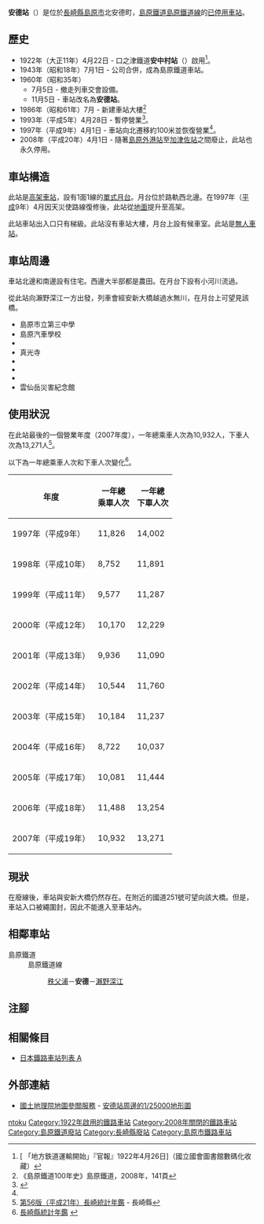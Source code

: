 {{NoteTA|G1=Transport
|T=zh-hans:安德站 (日本);zh-hk:安德站 (日本);zh-tw:安德車站 (日本);
|1=zh-hans:安德站;zh-hk:安德站;zh-tw:安德車站;
}}
{{Infobox station
|公司色 = grey
|站名 = 安德*
|圖片 =Antoku Station.JPG
|圖片說明 = 車站外觀（2007年3月）
|日文原名 = 安徳
|平假名 = あんとく
|羅馬拼音 = ANTOKU
|副站名 = 
|電報略號 = 
|所在地 = {{JPN}}[[長崎縣|長崎縣]][[島原市|島原市]]北安德町
|座標 = {{coord|32|45|2.41|N|130|22|4.31|E|type:railwaystation_region:JP-24|display=inline,title}}
|車站構造 = [[高架車站|高架車站]]
|月台配置 = 1面1線
|啟用年月日 = 1922年（大正11年）4月22日
|廢站年月日 = 2008年（平成20年）4月1日
|乘客人數 = 30**
|上下車人次 = 
|統計年度 = 2007
|轉車 = 
|全寬備註 = * 在1960年前，此站曾名為安中村站<br />** 以全年總人次除當年度日數
|adjacent = {{Adjacent stations|system=島原鐵道|line=島原鐵道線廢止|left=秩父浦|right=瀨野深江|note-left=1.1km|note-mid=距離[[諫早站|諫早]]45.4km|note-right=2.1km}}
}}
'''安德站'''（{{jpn|j=安徳駅|hg=あんとくえき|rm=Antoku eki|f=y}}）是位於[[長崎縣|長崎縣]][[島原市|島原市]]北安德町，[[島原鐵道|島原鐵道]][[島原鐵道線|島原鐵道線]]的[[廢站|已停用]][[鐵路車站|車站]]。

== 歷史 ==
* 1922年（大正11年）4月22日 - 口之津鐵道'''安中村站'''（{{jpn|j=安中村駅|hg=あんなかむらえき}}）啟用<ref>[{{NDLDC|2955034/9}} 「地方鉄道運輸開始」『官報』1922年4月26日]（國立國會圖書館數碼化收藏）</ref>。
* 1943年（昭和18年）7月1日 - 公司合併，成為島原鐵道車站。
* 1960年（昭和35年）
** 7月5日 - 撤走列車交會設備。
** 11月5日 - 車站改名為'''安德站'''。
* 1986年（昭和61年）7月 - 新建車站大樓<ref>《島原鐵道100年史》島原鐵道，2008年，141頁</ref>
* 1993年（平成5年）4月28日 - 暫停營業<ref name="RJ370">{{Cite journal|date = 1997-08 |title=雲仙普賢岳災害から再起 |journal = 鐵道雜誌 |volume = 31 |issue = 8 |pages = 71-77 |publisher = 鐵道雜誌社 |language=ja}}</ref>。
* 1997年（平成9年）4月1日 - 車站向北遷移約100米並恢復營業<ref name="RJ370" />。
* 2008年（平成20年）4月1日 - 隨著[[島原外港站|島原外港站]]至[[加津佐站|加津佐站]]之間廢止，此站也永久停用。

== 車站構造 ==
此站是[[高架車站|高架車站]]，設有1面1線的[[單式月台|單式月台]]。月台位於路軌西北邊。在1997年（[[平成|平成]]9年）4月因天災使路線復修後，此站從[[地面車站|地面]]提升至高架。

此站車站出入口只有梯級。此站沒有車站大樓，月台上設有候車室。此站是[[無人車站|無人車站]]。

== 車站周邊 ==
車站北邊和南邊設有住宅。西邊大半部都是農田。在月台下設有小河川流過。

從此站向瀨野深江一方出發，列車會經安新大橋越過水無川，在月台上可望見該橋。

* 島原市立第三中學
* 島原汽車學校
* {{Translink|ja|島原市立第五小学校|島原市立第五小學}}
* 真光寺
* {{Translink|ja|国道57号|國道57號}}
* {{Translink|ja|国道251号|國道251號}}
* {{Translink|ja|島原復興アリーナ|島原復興競技場}}
* 雲仙岳災害紀念館

== 使用狀況 ==
在此站最後的一個營業年度（2007年度），一年總乘車人次為10,932人，下車人次為13,271人<ref>[https://www.pref.nagasaki.jp/bunrui/kenseijoho/toukeijoho/kankoubutsu/nenkan/24697.html 第56版（平成21年）長崎統計年鑑] {{Wayback|url=https://www.pref.nagasaki.jp/bunrui/kenseijoho/toukeijoho/kankoubutsu/nenkan/24697.html |date=20150703110920 }}{{ja icon}} - 長崎縣</ref>。

以下為一年總乘車人次和下車人次變化<ref>[https://www.pref.nagasaki.jp/bunrui/kenseijoho/toukeijoho/kankoubutsu/nenkan/  長崎縣統計年鑑 ] {{Wayback|url=https://www.pref.nagasaki.jp/bunrui/kenseijoho/toukeijoho/kankoubutsu/nenkan/ |date=20201027001847 }}{{ja icon}}</ref>。
{| class="wikitable" style="text-align:right"
|-
!年度!!一年總<br />乘車人次!!一年總<br />下車人次
|-
|1997年（平成{{0}}9年）||11,826||14,002
|-
|1998年（平成10年）||8,752||11,891
|-
|1999年（平成11年）||9,577||11,287
|-
|2000年（平成12年）||10,170||12,229
|-
|2001年（平成13年）||9,936||11,090
|-
|2002年（平成14年）||10,544||11,760
|-
|2003年（平成15年）||10,184||11,237
|-
|2004年（平成16年）||8,722||10,037
|-
|2005年（平成17年）||10,081||11,444
|-
|2006年（平成18年）||11,488||13,254
|-
|2007年（平成19年）||10,932||13,271
|}

== 現狀 ==
在廢線後，車站與安新大橋仍然存在。在附近的國道251號可望向該大橋。但是，車站入口被繩圍封，因此不能進入至車站內。
== 相鄰車站 ==
; 島原鐵道
: 島原鐵道線
:: [[秩父浦站|秩父浦]]－'''安德'''－[[瀨野深江站|瀨野深江]]

== 注腳 ==
{{Reflist}}
== 相關條目 ==
* [[日本鐵路車站列表_A|日本鐵路車站列表 A]]
== 外部連結 ==
* [https://maps.gsi.go.jp/ 國土地理院地圖參閲服務] {{Wayback|url=https://maps.gsi.go.jp/ |date=20200306071317 }} - [http://watchizu.gsi.go.jp/watchizu.aspx?b=324502&l=1302204&r=1 安德站周邊的1/25000地形圖] {{Wayback|url=http://watchizu.gsi.go.jp/watchizu.aspx?b=324502&l=1302204&r=1 |date=20070929134621 }}{{ja icon}}
{{島原鐵道線|mode=1}}
{{DEFAULTSORT:Antoku}}
[[Category:日本鐵路車站_A|ntoku]]
[[Category:1922年啟用的鐵路車站|Category:1922年啟用的鐵路車站]]
[[Category:2008年關閉的鐵路車站|Category:2008年關閉的鐵路車站]]
[[Category:島原鐵道廢站|Category:島原鐵道廢站]]
[[Category:長崎縣廢站|Category:長崎縣廢站]]
[[Category:島原市鐵路車站|Category:島原市鐵路車站]]